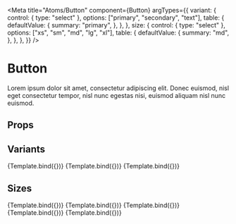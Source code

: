 
<Meta
  title="Atoms/Button"
  component={Button}
  argTypes={{
    variant: {
      control: { type: "select" },
      options: ["primary", "secondary", "text"],
      table: {
        defaultValue: {
          summary: "primary",
        },
      },
    },
    size: {
      control: { type: "select" },
      options: ["xs", "sm", "md", "lg", "xl"],
      table: {
        defaultValue: {
          summary: "md",
        },
      },
    },
  }}
/>


# Button

Lorem ipsum dolor sit amet, consectetur adipiscing elit. Donec euismod, nisl eget consectetur tempor, nisl nunc egestas nisi, euismod aliquam nisl nunc euismod.

## Props

<ArgsTable of={Button} />

## Variants

<Canvas>
  <Story name="Default">{Template.bind({})}</Story>
  <Story name="Secondary" args={{ variant: "secondary" }}>
    {Template.bind({})}
  </Story>
  <Story name="Text" args={{ variant: "text" }}>
    {Template.bind({})}
  </Story>
</Canvas>

## Sizes

<Canvas>
  <Story name="ExtraSmall" args={{ size: "xs" }}>
    {Template.bind({})}
  </Story>
  <Story name="Small" args={{ size: "sm" }}>
    {Template.bind({})}
  </Story>
  <Story name="Medium" args={{ size: "md" }}>
    {Template.bind({})}
  </Story>
  <Story name="Large" args={{ size: "lg" }}>
    {Template.bind({})}
  </Story>
  <Story name="ExtraLarge" args={{ size: "xl" }}>
    {Template.bind({})}
  </Story>
</Canvas>
